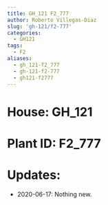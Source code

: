 ```yaml
---
title: GH_121 F2_777
author: Roberto Villegas-Diaz
slug: 'gh-121/f2-777'
categories:
  - GH121
tags:
  - F2
aliases:
  - gh_121-f2_777
  - gh-121-f2-777
  - gh121-f2777
---
```


# **House**: GH_121
# **Plant ID**: F2_777
# **Updates**: 
 - 2020-06-17: Nothing new.
